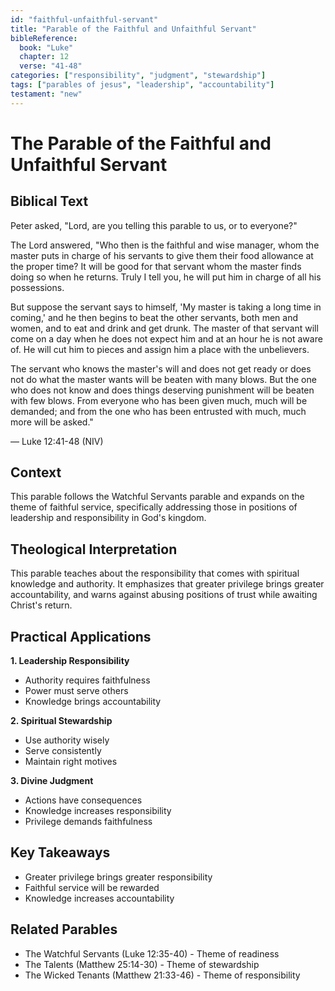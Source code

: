 ```yaml
---
id: "faithful-unfaithful-servant"
title: "Parable of the Faithful and Unfaithful Servant"
bibleReference:
  book: "Luke"
  chapter: 12
  verse: "41-48"
categories: ["responsibility", "judgment", "stewardship"]
tags: ["parables of jesus", "leadership", "accountability"]
testament: "new"
---
```


# The Parable of the Faithful and Unfaithful Servant

## Biblical Text

Peter asked, "Lord, are you telling this parable to us, or to everyone?"

The Lord answered, "Who then is the faithful and wise manager, whom the master puts in charge of his servants to give them their food allowance at the proper time? It will be good for that servant whom the master finds doing so when he returns. Truly I tell you, he will put him in charge of all his possessions.

But suppose the servant says to himself, 'My master is taking a long time in coming,' and he then begins to beat the other servants, both men and women, and to eat and drink and get drunk. The master of that servant will come on a day when he does not expect him and at an hour he is not aware of. He will cut him to pieces and assign him a place with the unbelievers.

The servant who knows the master's will and does not get ready or does not do what the master wants will be beaten with many blows. But the one who does not know and does things deserving punishment will be beaten with few blows. From everyone who has been given much, much will be demanded; and from the one who has been entrusted with much, much more will be asked."

— Luke 12:41-48 (NIV)

## Context

This parable follows the Watchful Servants parable and expands on the theme of faithful service, specifically addressing those in positions of leadership and responsibility in God's kingdom.

## Theological Interpretation

This parable teaches about the responsibility that comes with spiritual knowledge and authority. It emphasizes that greater privilege brings greater accountability, and warns against abusing positions of trust while awaiting Christ's return.

## Practical Applications

**1. Leadership Responsibility**
- Authority requires faithfulness
- Power must serve others
- Knowledge brings accountability

**2. Spiritual Stewardship**
- Use authority wisely
- Serve consistently
- Maintain right motives

**3. Divine Judgment**
- Actions have consequences
- Knowledge increases responsibility
- Privilege demands faithfulness

## Key Takeaways

- Greater privilege brings greater responsibility
- Faithful service will be rewarded
- Knowledge increases accountability

## Related Parables

- The Watchful Servants (Luke 12:35-40) - Theme of readiness
- The Talents (Matthew 25:14-30) - Theme of stewardship
- The Wicked Tenants (Matthew 21:33-46) - Theme of responsibility 